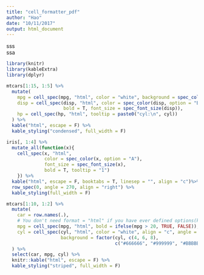 ```yaml
---
title: "cell_formatter_pdf"
author: "Hao"
date: "10/11/2017"
output: html_document
---
```


<script>
  $( function() {
    $( document ).tooltip();
  } );
</script>


<div><div class = "tooltip">sss</div>ssa</div>
```r
library(knitr)
library(kableExtra)
library(dplyr)
```

```r
mtcars[1:15, 1:5] %>%
  mutate(
    mpg = cell_spec(mpg, "html", color = "white", background = spec_color(mpg)),
    disp = cell_spec(disp, "html", color = spec_color(disp, option = "B"), 
                     bold = T, font_size = spec_font_size(disp)),
    hp = cell_spec(hp, "html", tooltip = paste0("cyl:\n", cyl))
  ) %>%
  kable("html", escape = F) %>%
  kable_styling("condensed", full_width = F)
```

```r
iris[, 1:4] %>%
  mutate_all(function(x){
    cell_spec(x, "html", 
              color = spec_color(x, option = "A"), 
              font_size = spec_font_size(x),
              bold = T, tooltip = "1")
    }) %>%
  kable("html", escape = F, booktabs = T, linesep = "", align = "c")%>%
  row_spec(0, angle = 270, align = "right") %>%
  kable_styling(full_width = F) 
```

```r
mtcars[1:10, 1:2] %>%
  mutate(
    car = row.names(.),
    # You don't need format = "html" if you have ever defined options(knitr.table.format)
    mpg = cell_spec(mpg, "html", bold = ifelse(mpg > 20, TRUE, FALSE)),
    cyl = cell_spec(cyl, "html", color = "white", align = "c", angle = 45, 
                    background = factor(cyl, c(4, 6, 8), 
                                        c("#666666", "#999999", "#BBBBBB")))
  ) %>%
  select(car, mpg, cyl) %>%
  knitr::kable("html", escape = F) %>%
  kable_styling("striped", full_width = F)
```
